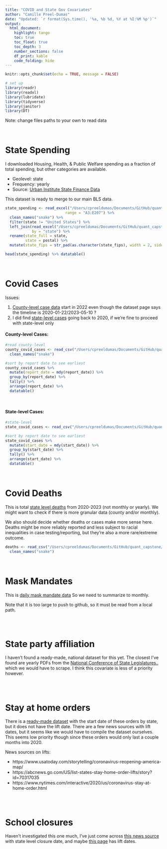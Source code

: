 ```yaml
---
title: "COVID and State Gov Covariates"
author: "Camille Preel-Dumas"
date: "Updated: `r format(Sys.time(), '%a, %b %d, %Y at %I:%M %p')`"
output: 
  html_document:
    highlight: tango
    toc: true
    toc_float: true
    toc_depth: 3
    number_sections: false
    df_print: kable
    code_folding: hide
---
```


```r
knitr::opts_chunk$set(echo = TRUE, message = FALSE)

# set up
library(readr)
library(readxl)
library(lubridate)
library(tidyverse)
library(janitor)
library(DT)
```

Note: change files paths to your own to read data

<br>

# State Spending 

I downloaded Housing, Health, & Public Welfare spending as a fraction of total spending, but other categories are available. 

* Geolevel: state
* Frequency: yearly
* Source: [Urban Institute State Finance Data](https://state-local-finance-data.taxpolicycenter.org/pages.cfm)

This dataset is ready to merge to our main BLS data.
```r
state_spending <- read_excel("/Users/cpreeldumas/Documents/GitHub/quant_capstone/data_raw/state_spending_urban.xlsx",
                           range = "A3:E207") %>% 
  clean_names("snake") %>%
  filter(state != "United States") %>% 
  left_join(read_excel("/Users/cpreeldumas/Documents/GitHub/quant_capstone/data_raw/state_abbrev_crosswalk.xlsx"),
            by = "state") %>% 
  rename(state_full = state,
         state = postal) %>% 
  mutate(state_fips = str_pad(as.character(state_fips), width = 2, side = "left", pad = "0"))

head(state_spending) %>% datatable()
```

<br> 

# Covid Cases
Issues:

1. [County-level case data](https://data.cdc.gov/Public-Health-Surveillance/Weekly-COVID-19-County-Level-of-Community-Transmis/dt66-w6m6/about_data) start in 2022 even though the dataset page says the timeline is 2020-01-22/2023-05-10 ?
2. I did find [state-level cases](https://data.cdc.gov/Case-Surveillance/Weekly-United-States-COVID-19-Cases-and-Deaths-by-/pwn4-m3yp/about_data) going back to 2020, if we're fine to proceed with state-level only

#### County-level Cases:
```r

#read county-level
county_covid_cases <- read_csv("/Users/cpreeldumas/Documents/GitHub/quant_capstone/data_raw/Weekly_COVID-19_County_Level_of_Community_Transmission_as_Originally_Posted_-_ARCHIVED_20240130.csv") %>% 
  clean_names("snake")

#sort by report date to see earliest
county_covid_cases %>% 
  mutate(report_date = mdy(report_date)) %>% 
  group_by(report_date) %>% 
  tally() %>% 
  arrange(report_date) %>% 
  datatable()
```

<br> 

#### State-level Cases:
```r
#state-level
state_covid_cases <- read_csv("/Users/cpreeldumas/Documents/GitHub/quant_capstone/data_raw/Weekly_United_States_COVID-19_Cases_and_Deaths_by_State_-_ARCHIVED_20240130.csv")

#sort by report date to see earliest
state_covid_cases %>% 
  mutate(start_date = mdy(start_date)) %>% 
  group_by(start_date) %>% 
  tally() %>% 
  arrange(start_date) %>% 
  datatable() 
```

<br> 

# Covid Deaths

This is total [state level deaths](https://data.cdc.gov/NCHS/Provisional-COVID-19-Death-Counts-in-the-United-St/kn79-hsxy/about_data) from 2020-2023 (not monthly or yearly). We might want to check if there is more granular data (county and/or monthly).

We also should decide whether deaths or cases make more sense here. Deaths might be more reliably reported and less subject to racial inequalities in case testing/reporting, but they're also a more rare/extreme outcome.

```r
deaths <- read_csv("/Users/cpreeldumas/Documents/GitHub/quant_capstone/data_raw/Provisional_COVID-19_Death_Counts_in_the_United_States_by_County_20240130.csv") %>% 
  clean_names("snake")
```

<br> 

# Mask Mandates

This is [daily mask mandate data](U.S._State_and_Territorial_Public_Mask_Mandates_From_April_10__2020_through_August_15__2021_by_County_by_Day) So we need to summarize to monthly. 

Note that it is too large to push to github, so it must be read from a local path.

```r

```

<br> 

# State party affiliation

I haven't found a ready-made, national dataset for this yet. The closest I've found are yearly PDFs from the [National Conference of State Legislatures.](https://www.ncsl.org/about-state-legislatures/state-partisan-composition), which we would have to scrape. I think this covariate is less of a priority however.
```r

```

<br> 

# Stay at home orders

There is a [ready-made dataset](https://www.kff.org/policy-watch/stay-at-home-orders-to-fight-covid19/) with the start date of these orders by state, but it does not have the lift date. There are a few news sources with lift dates, but it seems like we would have to compile the dataset ourselves. This seems low priority though since these orders would only last a couple months into 2020.

News sources on lifts:

* https://www.usatoday.com/storytelling/coronavirus-reopening-america-map/
* https://abcnews.go.com/US/list-states-stay-home-order-lifts/story?id=70317035
* https://www.nytimes.com/interactive/2020/us/coronavirus-stay-at-home-order.html

```r

```

<br> 

# School closures

Haven't investigated this one much, I've just come across [this news source](https://www.edweek.org/leadership/map-coronavirus-and-school-closures-in-2019-2020/2020/03) with state level closure date, and maybe [this page](https://www.edweek.org/leadership/map-where-are-schools-closed/2020/07) has lift dates.
```r

```

<br> 

